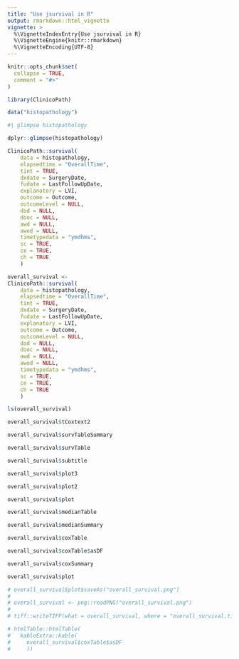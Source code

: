 ```yaml
---
title: "Use jsurvival in R"
output: rmarkdown::html_vignette
vignette: >
  %\VignetteIndexEntry{Use jsurvival in R}
  %\VignetteEngine{knitr::rmarkdown}
  %\VignetteEncoding{UTF-8}
---
```


```r
knitr::opts_chunk$set(
  collapse = TRUE,
  comment = "#>"
)
```

```r
library(ClinicoPath)
```


```r
data("histopathology")
```

```r
#| glimpse histopathology

dplyr::glimpse(histopathology)
```


```r
ClinicoPath::survival(
    data = histopathology,
    elapsedtime = "OverallTime",
    tint = TRUE,
    dxdate = SurgeryDate,
    fudate = LastFollowUpDate,
    explanatory = LVI,
    outcome = Outcome,
    outcomeLevel = NULL,
    dod = NULL,
    dooc = NULL,
    awd = NULL,
    awod = NULL,
    timetypedata = "ymdhms",
    sc = TRUE,
    ce = TRUE,
    ch = TRUE
    )
```




```r
overall_survival <-
ClinicoPath::survival(
    data = histopathology,
    elapsedtime = "OverallTime",
    tint = TRUE,
    dxdate = SurgeryDate,
    fudate = LastFollowUpDate,
    explanatory = LVI,
    outcome = Outcome,
    outcomeLevel = NULL,
    dod = NULL,
    dooc = NULL,
    awd = NULL,
    awod = NULL,
    timetypedata = "ymdhms",
    sc = TRUE,
    ce = TRUE,
    ch = TRUE
    )
```


```r
ls(overall_survival)
```



```r
overall_survival$tCoxtext2
```


```r
overall_survival$survTableSummary
```


```r
overall_survival$survTable
```



```r
overall_survival$subtitle
```



```r
overall_survival$plot3
```



```r
overall_survival$plot2
```



```r
overall_survival$plot
```



```r
overall_survival$medianTable
```


```r
overall_survival$medianSummary
```



```r
overall_survival$coxTable
```



```r
overall_survival$coxTable$asDF
```




```r
overall_survival$coxSummary
```




```r
overall_survival$plot

```


```r
# overall_survival$plot$saveAs("overall_survival.png")
# 
# overall_survival <- png::readPNG("overall_survival.png")
# 
# tiff::writeTIFF(what = overall_survival, where = "overall_survival.tiff", compression = "none")
```
 
 



```r
# htmlTable::htmlTable(
#   kableExtra::kable(
#     overall_survival$coxTable$asDF
#     ))


```


